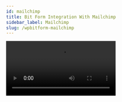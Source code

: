 ```yaml
---
id: mailchimp
title: Bit Form Integration With Mailchimp 
sidebar_label: Mailchimp
slug: /wpbitform-mailchimp
---
```


<Video youtube src="ZjAVXYbh7LY" />
<br/>

Building a good email list of your users can help you enrich your brand or company’s marketing strategy. With the direct **Bit Form integration with Mailchimp**, you can add the contact to the audience list as a subscriber. Go through the documentation about the Mailchimp integration process.

## Authorization Process 

At first, select the name of the form you have created before or create a new form to apply the Mailchimp integration.

<Image src="MailChimp/1 Select form" alt="Mailchimp" w="1020" h="300" /> 

After that, follow the below instructions.

A. Follow the path:

***Settings=> Integrations => Click on (+) => Click on ‘Mailchimp’***

<Image src="MailChimp/2.1 Settings to Integration" alt="Mailchimp" w="1020" h="300" />

<Image src="MailChimp/2.2 Integration to Mailchimp" alt="Mailchimp" w="1020" h="300" />

<Image src="MailChimp/2.3 Select Mailchimp" alt="Mailchimp" w="1020" h="300" />

B. Integration Name: Set the integration name ***Mailchimp API***.

C. Homepage URL: Enter the URL of your website.

D. Authorized Redirect URL: Enter the URL in which Mailchimp will send the authentication code.

E. Client ID & Secret: For client ID & secret, you have to visit the Mailchimp API console. If you already have any Client ID & secret before then copy this to the field. If you don’t have any, then you have to create a new client ID & secret.

To get new Client Id & Client secret information go to ***Mailchimp API CONSOL => Register An App***

<Image src="MailChimp/API" alt="Mailchimp" w="1020" h="400" />

<Image src="MailChimp/3.1 Register app" alt="Mailchimp" w="1020" h="300" />

Register all the information. In the ***App website*** & ***Redirect URL*** fields you have to give the values of the field of ***Homepage URL*** & ***Authorized Redirect URL*** respectively. Now, click on the ***Create*** button to get your client ID & Secret information from Mailchimp.

<Image src="MailChimp/4 Create" alt="Mailchimp" w="792" h="656" />

<Image src="MailChimp/Give-Id-Secret" alt="Mailchimp" w="792" h="300" />

F. Now click ***Authorize*** & you are ready to import all your data from Bit Form to your Mailchimp account.

<Image src="MailChimp/Authorize" alt="Mailchimp" w="1020" h="400" />

## Integration Settings

 1. Select the audience from the drop-down option. You have to create an audience before on your Mailchimp account. You can add a Tag [ also multiple tags] for the audience that you have created before on your MailChimp account.

 <Image src="MailChimp/6 Select audience list" alt="Mailchimp" w="1077" h="400" />

 <Image src="MailChimp/Tag-MailChimp-Bit-Formpng" alt="Mailchimp" w="1077" h="300" />

2. When you fill-up the audience list field, you will find the ***Map Field*** option. You have to map all the necessary form fields with the related Mailchimp field.

 <Image src="MailChimp/7 Map field" alt="Mailchimp" w="1077" h="400" />

3. Also, you can enable the action  Add Address Field to add the address of the contact. The addresses fields of Mailchimp are fixed – ***Address***, ***City***, ***Zip*** & ***State***. These fields are required for the Mailchimp audience. 

 <Image src="MailChimp/Address-Field-Map-MailChimp-Bit-Form" alt="Mailchimp" w="1077" h="350" />

4. By enabling the action  ***Double-Opt-in*** admin can ask permission from users if they want to subscribe to MailChimp or not.

 <Image src="MailChimp/Double-Opt-In-MailChimp-Bit-Form" alt="Mailchimp" w="1077" h="350" />

5. You can also update the submitted data by enabling the action called ***Update Mailchimp***. Suppose the user already submitted data under an email address. Again they want to submit data under the same email, if the action is enabled then the new data will be updated regarding that email address.

 <Image src="MailChimp/Update-MailChimp-Bit-Form" alt="Mailchimp" w="1077" h="300" />

6. After clicking on ***Finish & Save***, the Mailchimp integration is ready.

 <Image src="MailChimp/10 Finish & Save" alt="Mailchimp" w="1077" h="300" />

7. Now, you have to set conditional logic to trigger the integration for the submitted data. When you set conditional logic, remember some points – set ‘Action behavior = Always’ & specify the integration name you have created for Mailchimp. If you don’t select the integration name properly, then the integration will not work.

 <Image src="MailChimp/Select Intrgration" alt="Mailchimp" w="1077" h="400" />

8. After submitting any data, you can see the record both on the Mailchimp account & response page of BitForm.

 <Image src="MailChimp/Submit Data" alt="Mailchimp" w="1077" h="450" />

 <Image src="MailChimp/Data on Mailchimp" alt="Mailchimp" w="1077" h="350" />

 <Image src="MailChimp/Data on responses" alt="Mailchimp" w="1077" h="350" />

9. When you update any data from the responses page, you can see the update directly on your Mailchimp account.

 <Image src="MailChimp/15.1.response update" alt="Mailchimp" w="1077" h="350" />

 <Image src="MailChimp/15.2 response update" alt="Mailchimp" w="1077" h="320" />



















